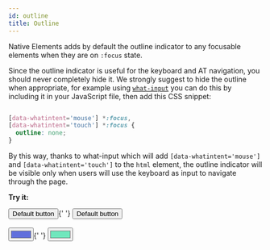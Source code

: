 ```yaml
---
id: outline
title: Outline
---
```


Native Elements adds by default the outline indicator to any focusable elements when they are on `:focus` state.

Since the outline indicator is useful for the keyboard and AT navigation, you should never completely hide it. We strongly suggest to hide the outline when appropriate, for example using [`what-input`](https://github.com/ten1seven/what-input) you can do this by including it in your JavaScript file, then add this CSS snippet:

```css

[data-whatintent='mouse'] *:focus,
[data-whatintent='touch'] *:focus {
  outline: none;
}
```

By this way, thanks to what-input which will add `[data-whatintent='mouse']` and `[data-whatintent='touch']` to the `html` element, the outline indicator will be visible only when users will use the keyboard as input to navigate through the page.

**Try it:**

<Canvas height={180}>
  <button type="button">Default button</button>{' '}
  <button type="button">Default button</button>
  <br /><br />
  <input type="color" value="#606fdc" />{' '}
  <input type="color" value="#70e7bd" />
</Canvas>
